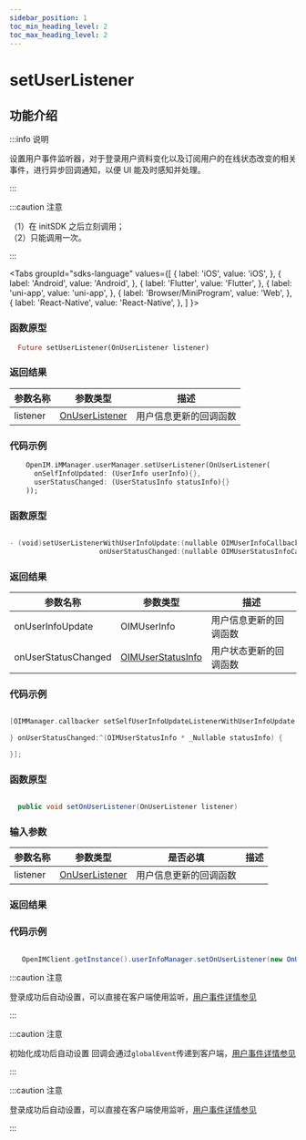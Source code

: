 ```yaml
---
sidebar_position: 1
toc_min_heading_level: 2
toc_max_heading_level: 2
---
```


# setUserListener

## 功能介绍

:::info 说明

设置用户事件监听器，对于登录用户资料变化以及订阅用户的在线状态改变的相关事件，进行异步回调通知，以便 UI 能及时感知并处理。

:::

:::caution 注意

（1）在 initSDK 之后立刻调用；  
（2）只能调用一次。

:::

<Tabs
groupId="sdks-language"
values={[
{ label: 'iOS', value: 'iOS', },
{ label: 'Android', value: 'Android', },
{ label: 'Flutter', value: 'Flutter', },
{ label: 'uni-app', value: 'uni-app', },
{ label: 'Browser/MiniProgram', value: 'Web', },
{ label: 'React-Native', value: 'React-Native', },
]
}>

<TabItem value="Flutter">

### 函数原型

```dart showLineNumbers
  Future setUserListener(OnUserListener listener)
```

### 返回结果

| 参数名称 | 参数类型                                              | 描述                   |
| -------- | ----------------------------------------------------- | ---------------------- |
| listener | [OnUserListener](docs/sdks/listener/userListener.mdx) | 用户信息更新的回调函数 |

### 代码示例

```dart showLineNumbers
    OpenIM.iMManager.userManager.setUserListener(OnUserListener(
      onSelfInfoUpdated: (UserInfo userInfo){},
      userStatusChanged: (UserStatusInfo statusInfo){}
    ));
```

</TabItem>

<TabItem value="iOS">

### 函数原型

```swift

- (void)setUserListenerWithUserInfoUpdate:(nullable OIMUserInfoCallback)onUserInfoUpdate
                      onUserStatusChanged:(nullable OIMUserStatusInfoCallback)onUserStatusChanged;

```

### 返回结果
  
| 参数名称            | 参数类型                                                     | 描述                   |
| ------------------- | ------------------------------------------------------------ | ---------------------- |
| onUserInfoUpdate    | OIMUserInfo                                                  | 用户信息更新的回调函数 |
| onUserStatusChanged | [OIMUserStatusInfo](docs/sdks/class/user/userStatusInfo.mdx) | 用户状态更新的回调函数 |

### 代码示例

```swift showLineNumbers

[OIMManager.callbacker setSelfUserInfoUpdateListenerWithUserInfoUpdate:^(OIMUserInfo * _Nullable userInfo) {

} onUserStatusChanged:^(OIMUserStatusInfo * _Nullable statusInfo) {

}];

```

</TabItem>

<TabItem value="Android">

### 函数原型

```java showLineNumbers

  public void setOnUserListener(OnUserListener listener)

```

### 输入参数

| 参数名称 | 参数类型                                              | 是否必填               | 描述 |
| -------- | ----------------------------------------------------- | ---------------------- | ---- |
| listener | [OnUserListener](docs/sdks/listener/userListener.mdx) | 用户信息更新的回调函数 |

### 返回结果

### 代码示例

```java showLineNumbers

   OpenIMClient.getInstance().userInfoManager.setOnUserListener(new OnUserListener(){...})

```

</TabItem>

<TabItem value="Web">

:::caution 注意

登录成功后自动设置，可以直接在客户端使用监听，[用户事件详情参见](docs/sdks/listener/userListener.mdx)

:::

</TabItem>

<TabItem value="uni-app">

:::caution 注意

初始化成功后自动设置 回调会通过`globalEvent`传递到客户端，[用户事件详情参见](docs/sdks/listener/userListener.mdx)

:::

</TabItem>
<TabItem value="React-Native">

:::caution 注意

登录成功后自动设置，可以直接在客户端使用监听，[用户事件详情参见](docs/sdks/listener/userListener.mdx)

:::

</TabItem>
</Tabs>
